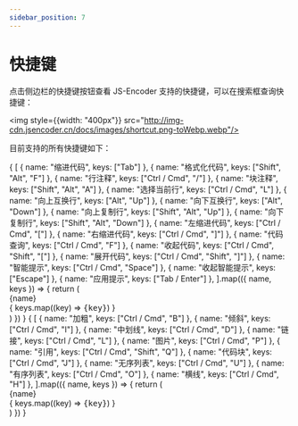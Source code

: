 ```yaml
---
sidebar_position: 7
---
```


# 快捷键

点击侧边栏的快捷键按钮查看 JS-Encoder 支持的快捷键，可以在搜索框查询快捷键：

<img style={{width: "400px"}} src="http://img-cdn.jsencoder.cn/docs/images/shortcut.png-toWebp.webp"/>

目前支持的所有快捷键如下：


<Tabs>
  <TabItem value="default" label="编码" default>
    {
      [
        { name: "缩进代码", keys: ["Tab"] },
        { name: "格式化代码", keys: ["Shift", "Alt", "F"] },
        { name: "行注释", keys: ["Ctrl / Cmd", "/"] },
        { name: "块注释", keys: ["Shift", "Alt", "A"] },
        { name: "选择当前行", keys: ["Ctrl / Cmd", "L"] },
        { name: "向上互换行", keys: ["Alt", "Up"] },
        { name: "向下互换行", keys: ["Alt", "Down"] },
        { name: "向上复制行", keys: ["Shift", "Alt", "Up"] },
        { name: "向下复制行", keys: ["Shift", "Alt", "Down"] },
        { name: "左缩进代码", keys: ["Ctrl / Cmd", "["] },
        { name: "右缩进代码", keys: ["Ctrl / Cmd", "]"] },
        { name: "代码查询", keys: ["Ctrl / Cmd", "F"] },
        { name: "收起代码", keys: ["Ctrl / Cmd", "Shift", "["] },
        { name: "展开代码", keys: ["Ctrl / Cmd", "Shift", "]"] },
        { name: "智能提示", keys: ["Ctrl / Cmd", "Space"] },
        { name: "收起智能提示", keys: ["Escape"] },
        { name: "应用提示", keys: ["Tab / Enter"] },
      ].map(({ name, keys }) => {
        return (
          <div style={{width: "500px",fontSize:"14px",marginBottom: "4px",display:"flex",alignItems:"center"}}>
            <span>{name}</span>
            <div style={{flex: 1}}></div>
            {
              keys.map((key) => <kbd style={{marginLeft:"4px"}}>{key}</kbd>)
            }
          </div>
        )
      })
    }
  </TabItem>
  <TabItem value="markdown" label="Markdown">
    {
      [
        { name: "加粗", keys: ["Ctrl / Cmd", "B"] },
        { name: "倾斜", keys: ["Ctrl / Cmd", "I"] },
        { name: "中划线", keys: ["Ctrl / Cmd", "D"] },
        { name: "链接", keys: ["Ctrl / Cmd", "L"] },
        { name: "图片", keys: ["Ctrl / Cmd", "P"] },
        { name: "引用", keys: ["Ctrl / Cmd", "Shift", "Q"] },
        { name: "代码块", keys: ["Ctrl / Cmd", "J"] },
        { name: "无序列表", keys: ["Ctrl / Cmd", "U"] },
        { name: "有序列表", keys: ["Ctrl / Cmd", "O"] },
        { name: "横线", keys: ["Ctrl / Cmd", "H"] },
      ].map(({ name, keys }) => {
        return (
          <div style={{width: "500px",fontSize:"14px",marginBottom: "4px",display:"flex",alignItems:"center"}}>
            <span>{name}</span>
            <div style={{flex: 1}}></div>
            {
              keys.map((key) => <kbd style={{marginLeft:"4px"}}>{key}</kbd>)
            }
          </div>
        )
      })
    }
  </TabItem>
</Tabs>